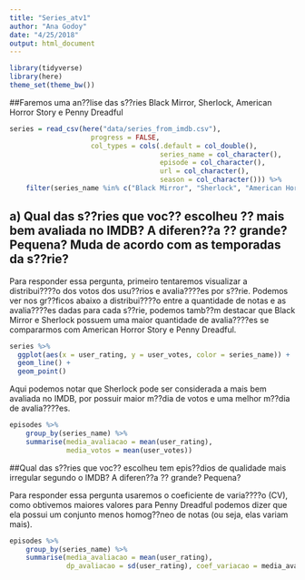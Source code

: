 ```yaml
---
title: "Series_atv1"
author: "Ana Godoy"
date: "4/25/2018"
output: html_document
---
```


```r
library(tidyverse)
library(here)
theme_set(theme_bw())
```
##Faremos uma an??lise das s??ries Black Mirror, Sherlock, American Horror Story e Penny Dreadful

```r
series = read_csv(here("data/series_from_imdb.csv"), 
                    progress = FALSE,
                    col_types = cols(.default = col_double(), 
                                     series_name = col_character(), 
                                     episode = col_character(), 
                                     url = col_character(),
                                     season = col_character())) %>% 
    filter(series_name %in% c("Black Mirror", "Sherlock", "American Horror Story", "Penny Dreadful"))
```

## a) Qual das s??ries que voc?? escolheu ?? mais bem avaliada no IMDB? A diferen??a ?? grande? Pequena? Muda de acordo com as temporadas da s??rie? 
Para responder essa pergunta, primeiro tentaremos visualizar a distribui????o dos votos dos usu??rios e avalia????es por s??rie.
Podemos ver nos gr??ficos abaixo a distribui????o entre a quantidade de notas e as avalia????es dadas para cada s??rie, podemos tamb??m destacar que Black Mirror e Sherlock possuem uma maior quantidade de avalia????es se compararmos com American Horror Story e Penny Dreadful. 

```r
series %>% 
  ggplot(aes(x = user_rating, y = user_votes, color = series_name)) + 
  geom_line() + 
  geom_point() 
```

Aqui podemos notar que Sherlock pode ser considerada a mais bem avaliada no IMDB, por possuir maior m??dia de votos e uma melhor m??dia de avalia????es. 

```r
episodes %>% 
    group_by(series_name) %>% 
    summarise(media_avaliacao = mean(user_rating),
              media_votos = mean(user_votes))
```

##Qual das s??ries que voc?? escolheu tem epis??dios de qualidade mais irregular segundo o IMDB? A diferen??a ?? grande? Pequena?

 Para responder essa pergunta usaremos o coeficiente de varia????o (CV), como obtivemos maiores valores para Penny Dreadful podemos dizer que ela possui um conjunto menos homog??neo de notas (ou seja, elas variam mais).
 
```r
episodes %>% 
    group_by(series_name) %>% 
    summarise(media_avaliacao = mean(user_rating),
              dp_avaliacao = sd(user_rating), coef_variacao = media_avaliacao/dp_avaliacao)

```
   